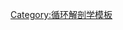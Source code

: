{{Navbox
 | name = Arteries of upper limbs
 | title = 人類上肢[[動脈]]
 | state = {{{state<includeonly>|autocollapse</includeonly>}}}
 | listclass = hlist

 | group1 = [[腋動脈|腋窩]]
 | list1 = {{Navbox|child

   | group1 = 肩
   | list1 =
* {{le|肩胛動脈吻合|scapular anastomosis}}
* '''第一部分：'''{{le|上胸動脈|Superior thoracic artery}}

* '''第二部分：'''{{le|胸肩峰動脈|Thoracoacromial artery}}
* {{le|胸肩峰動脈三角肌側枝|Deltoid branch of thoracoacromial artery|三角肌側枝}}
* {{le|胸側動脈|Lateral thoracic artery}}

* '''第三部分：'''[[鎖骨下動脈]]
* {{le|旋鎖骨動脈|Circumflex scapular artery}}
* {{le|胸背動脈|Thoracodorsal artery}}
* {{le|前旋肱動脈|Anterior humeral circumflex artery}}
* {{le|後旋肱動脈|Posterior humeral circumflex artery}}

   | group2 = [[臂動脈|臂]]
   | list2 = {{Navbox|child

     | group1 = 分支前
     | list1 =
* {{le|臂深動脈|profunda brachii}}
* {{le|橈側支循環動脈|Radial collateral artery|橈側支循環}}
* {{le|內側支循環動脈|Medial collateral artery|內側支循環}}
* '''尺側支循環'''
* {{le|上尺側支循環動脈|Superior ulnar collateral artery|上端}}
* {{le|下尺側支循環動脈|Inferior ulnar collateral artery|下端}}

     | group2 = [[橈動脈]]
     | list2 =
* '''前臂：'''{{tsl|en|Radial recurrent artery||radial recurrent}}

* '''手腕：'''{{tsl|en|Dorsal carpal branch of the radial artery||dorsal carpal branch}}
* {{tsl|en|Palmar carpal branch of radial artery||palmar carpal branch}}

* '''手：'''{{tsl|en|Superficial palmar branch of radial artery||superficial palmar branch}}
* {{tsl|en|Princeps pollicis artery||princeps pollicis}}
* {{tsl|en|Radial artery of index finger||radialis indices artery}}

     | group3 = [[尺動脈]]
     | list3 =
* ''forearm:'' ''ulnar recurrent''
* {{tsl|en|Anterior ulnar recurrent artery||anterior}}
* {{tsl|en|Posterior ulnar recurrent artery||posterior}}
* {{tsl|en|Common interosseous artery||common interosseous}}
* {{tsl|en|Anterior interosseous artery||anterior}}
* {{tsl|en|Posterior interosseous artery||posterior}}
* {{tsl|en|Interosseous recurrent artery||recurrent}}

* ''wrist/carpus:'' {{tsl|en|Dorsal carpal branch of the ulnar artery||dorsal carpal branch}}
* {{tsl|en|Palmar carpal branch of ulnar artery||palmar carpal branch}}

* ''hand:'' {{tsl|en|Deep palmar branch of ulnar artery||deep palmar branch}}

     | group4 = Arches
     | list4 =
* {{tsl|en|dorsal carpal arch||dorsal carpal arch}}: {{tsl|en|Dorsal metacarpal arteries||dorsal metacarpal}}
* {{tsl|en|Dorsal digital arteries of hand||dorsal digital}}

* {{tsl|en|palmar carpal arch||palmar carpal arch}}

* {{tsl|en|superficial palmar arch||superficial palmar arch}}: {{tsl|en|Common palmar digital arteries||common palmar digital}}
* {{tsl|en|Proper palmar digital arteries||proper palmar digital}}

* {{tsl|en|deep palmar arch||deep palmar arch}}: {{tsl|en|Palmar metacarpal arteries||palmar metacarpal}}

   }}
 }}

 | belowstyle = background: transparent; padding: 0px;
 | below = {{Vascular navs}}

}}<noinclude>
{{collapsible option}}
[[Category:循环解剖学模板]]
</noinclude>